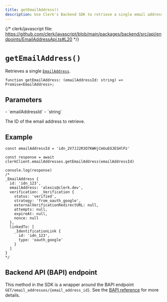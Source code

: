 ```yaml
---
title: getEmailAddress()
description: Use Clerk's Backend SDK to retrieve a single email address by its ID.
---
```


{/* clerk/javascript file: https://github.com/clerk/javascript/blob/main/packages/backend/src/api/endpoints/EmailAddressApi.ts#L20 */}

# `getEmailAddress()`

Retrieves a single [`EmailAddress`](/docs/references/javascript/email-address).

```tsx {{ prettier: false }}
function getEmailAddress: (emailAddressId: string) => Promise<EmailAddress>;
```

## Parameters

<Properties>
  - `emailAddressId`
  - `string`

  The ID of the email address to retrieve.
</Properties>

## Example

```tsx
const emailAddressId = 'idn_2V7JJ2R3O7KWHjCmUuEOJESHlPz'

const response = await clerkClient.emailAddresses.getEmailAddress(emailAddressId)

console.log(response)
/*
_EmailAddress {
  id: 'idn_123',
  emailAddress: 'alexis@clerk.dev',
  verification: _Verification {
    status: 'verified',
    strategy: 'from_oauth_google',
    externalVerificationRedirectURL: null,
    attempts: null,
    expireAt: null,
    nonce: null
  },
  linkedTo: [
    _IdentificationLink {
      id: 'idn_123',
      type: 'oauth_google'
    }
  ]
}
*/
```

## Backend API (BAPI) endpoint

This method in the SDK is a wrapper around the BAPI endpoint `GET/email_addresses/{email_address_id}`. See the [BAPI reference](https://clerk.com/docs/reference/backend-api/tag/Email-Addresses#operation/GetEmailAddress) for more details.
